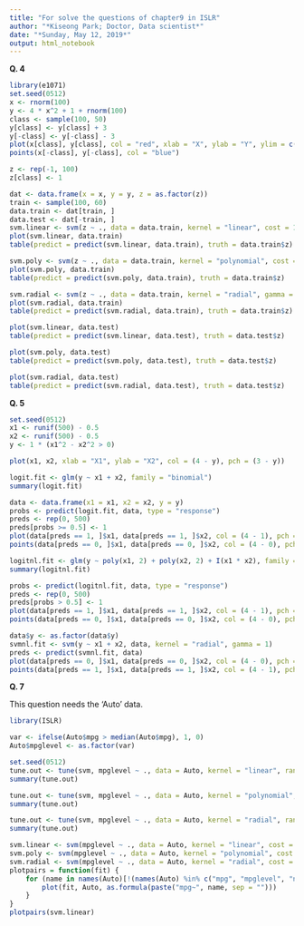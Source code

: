 ```yaml
---
title: "For solve the questions of chapter9 in ISLR"
author: "*Kiseong Park; Doctor, Data scientist*"
date: "*Sunday, May 12, 2019*"
output: html_notebook
---
```


**Q. 4**

```r
library(e1071)
set.seed(0512)
x <- rnorm(100)
y <- 4 * x^2 + 1 + rnorm(100)
class <- sample(100, 50)
y[class] <- y[class] + 3
y[-class] <- y[-class] - 3
plot(x[class], y[class], col = "red", xlab = "X", ylab = "Y", ylim = c(-6, 30))
points(x[-class], y[-class], col = "blue")

z <- rep(-1, 100)
z[class] <- 1

dat <- data.frame(x = x, y = y, z = as.factor(z))
train <- sample(100, 60)
data.train <- dat[train, ]
data.test <- dat[-train, ]
svm.linear <- svm(z ~ ., data = data.train, kernel = "linear", cost = 10)
plot(svm.linear, data.train)
table(predict = predict(svm.linear, data.train), truth = data.train$z)

svm.poly <- svm(z ~ ., data = data.train, kernel = "polynomial", cost = 10)
plot(svm.poly, data.train)
table(predict = predict(svm.poly, data.train), truth = data.train$z)

svm.radial <- svm(z ~ ., data = data.train, kernel = "radial", gamma = 1, cost = 10)
plot(svm.radial, data.train)
table(predict = predict(svm.radial, data.train), truth = data.train$z)

plot(svm.linear, data.test)
table(predict = predict(svm.linear, data.test), truth = data.test$z)

plot(svm.poly, data.test)
table(predict = predict(svm.poly, data.test), truth = data.test$z)

plot(svm.radial, data.test)
table(predict = predict(svm.radial, data.test), truth = data.test$z)
```

**Q. 5**

```r
set.seed(0512)
x1 <- runif(500) - 0.5
x2 <- runif(500) - 0.5
y <- 1 * (x1^2 - x2^2 > 0)

plot(x1, x2, xlab = "X1", ylab = "X2", col = (4 - y), pch = (3 - y))

logit.fit <- glm(y ~ x1 + x2, family = "binomial")
summary(logit.fit)

data <- data.frame(x1 = x1, x2 = x2, y = y)
probs <- predict(logit.fit, data, type = "response")
preds <- rep(0, 500)
preds[probs >= 0.5] <- 1
plot(data[preds == 1, ]$x1, data[preds == 1, ]$x2, col = (4 - 1), pch = (3 - 1), xlab = "X1", ylab = "X2")
points(data[preds == 0, ]$x1, data[preds == 0, ]$x2, col = (4 - 0), pch = (3 - 0))

logitnl.fit <- glm(y ~ poly(x1, 2) + poly(x2, 2) + I(x1 * x2), family = "binomial")
summary(logitnl.fit)

probs <- predict(logitnl.fit, data, type = "response")
preds <- rep(0, 500)
preds[probs > 0.5] <- 1
plot(data[preds == 1, ]$x1, data[preds == 1, ]$x2, col = (4 - 1), pch = (3 - 1), xlab = "X1", ylab = "X2")
points(data[preds == 0, ]$x1, data[preds == 0, ]$x2, col = (4 - 0), pch = (3 - 0))

data$y <- as.factor(data$y)
svmnl.fit <- svm(y ~ x1 + x2, data, kernel = "radial", gamma = 1)
preds <- predict(svmnl.fit, data)
plot(data[preds == 0, ]$x1, data[preds == 0, ]$x2, col = (4 - 0), pch = (3 - 0), xlab = "X1", ylab = "X2")
points(data[preds == 1, ]$x1, data[preds == 1, ]$x2, col = (4 - 1), pch = (3 - 1))
```

**Q. 7**

This question needs the 'Auto' data.

```r
library(ISLR)

var <- ifelse(Auto$mpg > median(Auto$mpg), 1, 0)
Auto$mpglevel <- as.factor(var)

set.seed(0512)
tune.out <- tune(svm, mpglevel ~ ., data = Auto, kernel = "linear", ranges = list(cost = c(0.01, 0.1, 1, 5, 10, 100, 1000)))
summary(tune.out)

tune.out <- tune(svm, mpglevel ~ ., data = Auto, kernel = "polynomial", ranges = list(cost = c(0.01, 0.1, 1, 5, 10, 100, 1000)))
summary(tune.out)

tune.out <- tune(svm, mpglevel ~ ., data = Auto, kernel = "radial", ranges = list(cost = c(0.01, 0.1, 1, 5, 10, 100, 1000), gamma = c(0.01, 0.1, 1, 5, 10, 100)))
summary(tune.out)

svm.linear <- svm(mpglevel ~ ., data = Auto, kernel = "linear", cost = 1)
svm.poly <- svm(mpglevel ~ ., data = Auto, kernel = "polynomial", cost = 100, degree = 2)
svm.radial <- svm(mpglevel ~ ., data = Auto, kernel = "radial", cost = 100, gamma = 0.01)
plotpairs = function(fit) {
    for (name in names(Auto)[!(names(Auto) %in% c("mpg", "mpglevel", "name"))]) {
        plot(fit, Auto, as.formula(paste("mpg~", name, sep = "")))
    }
}
plotpairs(svm.linear)
```

